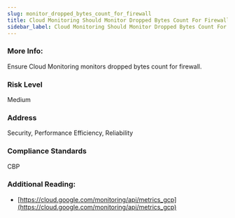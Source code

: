 ```yaml
---
slug: monitor_dropped_bytes_count_for_firewall
title: Cloud Monitoring Should Monitor Dropped Bytes Count For Firewall
sidebar_label: Cloud Monitoring Should Monitor Dropped Bytes Count For Firewall
---
```


### More Info:

Ensure Cloud Monitoring monitors dropped bytes count for firewall.

### Risk Level

Medium

### Address

Security, Performance Efficiency, Reliability

### Compliance Standards

CBP

### Additional Reading:

- [https://cloud.google.com/monitoring/api/metrics_gcp](https://cloud.google.com/monitoring/api/metrics_gcp) 

